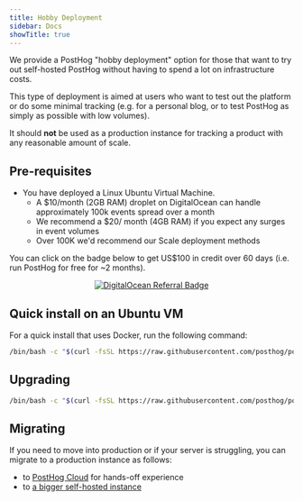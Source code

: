 ```yaml
---
title: Hobby Deployment
sidebar: Docs
showTitle: true
---
```



<Disclaimer />

We provide a PostHog "hobby deployment" option for those that want to try out self-hosted PostHog without having to spend a lot on infrastructure costs.

This type of deployment is aimed at users who want to test out the platform or do some minimal tracking (e.g. for a personal blog, or to test PostHog as simply as possible with low volumes).

It should **not** be used as a production instance for tracking a product with any reasonable amount of scale.

## Pre-requisites

-   You have deployed a Linux Ubuntu Virtual Machine.
    -   A $10/month (2GB RAM) droplet on DigitalOcean can handle approximately 100k events spread over a month
    -   We recommend a $20/ month (4GB RAM) if you expect any surges in event volumes
    -   Over 100K we'd recommend our Scale deployment methods

You can click on the badge below to get US$100 in credit over 60 days
(i.e. run PostHog for free for ~2 months).

<center>
    <a
        href="https://www.digitalocean.com/?refcode=6a26a2c395b0&utm_campaign=Referral_Invite&utm_medium=Referral_Program&utm_source=badge"
        title="DigitalOcean Referral"
    >
        <img
            noZoom
            alt="DigitalOcean Referral Badge"
            src="https://web-platforms.sfo2.cdn.digitaloceanspaces.com/WWW/Badge%201.svg"
        />
    </a>
</center>

## Quick install on an Ubuntu VM

For a quick install that uses Docker, run the following command:

```bash
/bin/bash -c "$(curl -fsSL https://raw.githubusercontent.com/posthog/posthog/HEAD/bin/deploy-hobby)"
```

## Upgrading

```bash
/bin/bash -c "$(curl -fsSL https://raw.githubusercontent.com/posthog/posthog/HEAD/bin/upgrade-hobby)"
```

## Migrating

If you need to move into production or if your server is struggling, you can migrate to a production instance as follows:

-   to [PostHog Cloud](/docs/migrate/migrate-between-cloud-and-self-hosted) for hands-off experience
-   to [a bigger self-hosted instance](/docs/migrate/migrate-to-another-self-hosted-instance)
